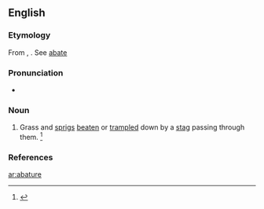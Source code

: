 ==English==
{{rft}}

===Etymology===
From {{etyl|fro|en}} {{term|abatture|lang=fro}}, {{term|abatre||to knock down, to destroy|lang=fro}}. See [[abate]]

===Pronunciation===
* {{a|GenAm}} {{IPA|/ˈæb.ə.tjʊɹ/|lang=en}}

===Noun===
{{en-noun}}

# {{context|usually|pluralonly|lang=en}} Grass and [[sprigs]] [[beaten]] or [[trampled]] down by a [[stag]] passing through them. {{defdate|Late 16<sup>th</sup> century.}}<ref>{{R:SOED5|page=2}}</ref>

===References===
<references/>

[[ar:abature]]